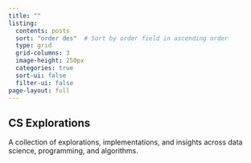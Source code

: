 ```yaml
---
title: ""
listing:
  contents: posts
  sort: "order des"  # Sort by order field in ascending order
  type: grid
  grid-columns: 3
  image-height: 250px
  categories: true
  sort-ui: false
  filter-ui: false
page-layout: full
---
```


<div class="welcome-section">
  <h2>CS Explorations</h2>
  <p>A collection of explorations, implementations, and insights across data science, programming, and algorithms.</p>
</div>